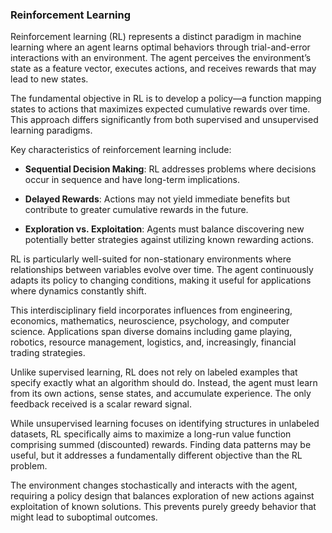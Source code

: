 ### Reinforcement Learning

Reinforcement learning (RL) represents a distinct paradigm in machine learning
where an agent learns optimal behaviors through trial-and-error interactions
with an environment. The agent perceives the environment's state as a feature
vector, executes actions, and receives rewards that may lead to new states.

The fundamental objective in RL is to develop a policy—a function mapping
states to actions that maximizes expected cumulative rewards over time. This
approach differs significantly from both supervised and unsupervised learning
paradigms.

Key characteristics of reinforcement learning include:

- **Sequential Decision Making**: RL addresses problems where decisions occur in
  sequence and have long-term implications.

- **Delayed Rewards**: Actions may not yield immediate benefits but contribute
  to greater cumulative rewards in the future.

- **Exploration vs. Exploitation**: Agents must balance discovering new
  potentially better strategies against utilizing known rewarding actions.

RL is particularly well-suited for non-stationary environments where
relationships between variables evolve over time. The agent continuously adapts
its policy to changing conditions, making it useful for applications where
 dynamics constantly shift.

This interdisciplinary field incorporates influences from engineering,
economics, mathematics, neuroscience, psychology, and computer science.
Applications span diverse domains including game playing, robotics, resource
management, logistics, and, increasingly, financial trading strategies.

Unlike supervised learning, RL does not rely on labeled examples that specify
exactly what an algorithm should do. Instead, the agent must learn from its own
actions, sense states, and accumulate experience. The only feedback received is
a scalar reward signal.

While unsupervised learning focuses on identifying structures in unlabeled
datasets, RL specifically aims to maximize a long-run value function comprising
summed (discounted) rewards. Finding data patterns may be useful, but it
addresses a fundamentally different objective than the RL problem.

The environment changes stochastically and interacts with the agent, requiring
a policy design that balances exploration of new actions against exploitation
of known solutions. This prevents purely greedy behavior that might lead to
suboptimal outcomes.
